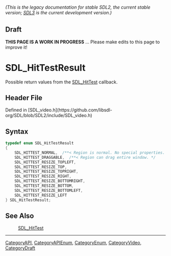 ====== (This is the legacy documentation for stable SDL2, the current stable version; [https://wiki.libsdl.org/SDL3/ SDL3] is the current development version.) ======

== Draft ==

'''THIS PAGE IS A WORK IN PROGRESS''' ... Please make edits to this page to improve it!


<!-- #*^*^*^*^*See https://wiki.libsdl.org/SGEnumerations for details on editing this page*^*^*^*^* -->
= SDL_HitTestResult =

Possible return values from the [[SDL_HitTest]] callback.

== Header File ==

Defined in [SDL_video.h](https://github.com/libsdl-org/SDL/blob/SDL2/include/SDL_video.h)

== Syntax ==

<syntaxhighlight lang='c'>
typedef enum SDL_HitTestResult
{
    SDL_HITTEST_NORMAL,  /**< Region is normal. No special properties. */
    SDL_HITTEST_DRAGGABLE,  /**< Region can drag entire window. */
    SDL_HITTEST_RESIZE_TOPLEFT,
    SDL_HITTEST_RESIZE_TOP,
    SDL_HITTEST_RESIZE_TOPRIGHT,
    SDL_HITTEST_RESIZE_RIGHT,
    SDL_HITTEST_RESIZE_BOTTOMRIGHT,
    SDL_HITTEST_RESIZE_BOTTOM,
    SDL_HITTEST_RESIZE_BOTTOMLEFT,
    SDL_HITTEST_RESIZE_LEFT
} SDL_HitTestResult;</syntaxhighlight>

== See Also ==

:[[SDL_HitTest]]

----
[[CategoryAPI]], [[CategoryAPIEnum]], [[CategoryEnum]], [[CategoryVideo]], [[CategoryDraft]]


